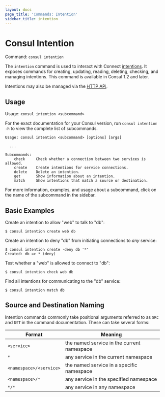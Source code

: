 ```yaml
---
layout: docs
page_title: 'Commands: Intention'
sidebar_title: intention
---
```


# Consul Intention

Command: `consul intention`

The `intention` command is used to interact with Connect
[intentions](/docs/connect/intentions). It exposes commands for
creating, updating, reading, deleting, checking, and managing intentions.
This command is available in Consul 1.2 and later.

Intentions may also be managed via the [HTTP API](/api/connect/intentions).

## Usage

Usage: `consul intention <subcommand>`

For the exact documentation for your Consul version, run `consul intention -h` to view
the complete list of subcommands.

```text
Usage: consul intention <subcommand> [options] [args]

  ...

Subcommands:
    check     Check whether a connection between two services is allowed.
    create    Create intentions for service connections.
    delete    Delete an intention.
    get       Show information about an intention.
    match     Show intentions that match a source or destination.
```

For more information, examples, and usage about a subcommand, click on the name
of the subcommand in the sidebar.

## Basic Examples

Create an intention to allow "web" to talk to "db":

```shell-session
$ consul intention create web db
```

Create an intention to deny "db" from initiating connections to _any_ service:

```shell-session
$ consul intention create -deny db '*'
Created: db => * (deny)
```

Test whether a "web" is allowed to connect to "db":

```shell-session
$ consul intention check web db
```

Find all intentions for communicating to the "db" service:

```shell-session
$ consul intention match db
```

## Source and Destination Naming

Intention commands commonly take positional arguments referred to as `SRC` and
`DST` in the command documentation. These can take several forms:

| Format                  | Meaning                                                                |
| ----------------------- | -----------------------------------------------------------------------|
| `<service>`             | the named service in the current namespace                             |
| `*`                     | any service in the current namespace                                   |
| `<namespace>/<service>` | <EnterpriseAlert inline /> the named service in a specific namespace   |
| `<namespace>/*`         | <EnterpriseAlert inline /> any service in the specified namespace      |
| `*/*`                   | <EnterpriseAlert inline /> any service in any namespace                |
